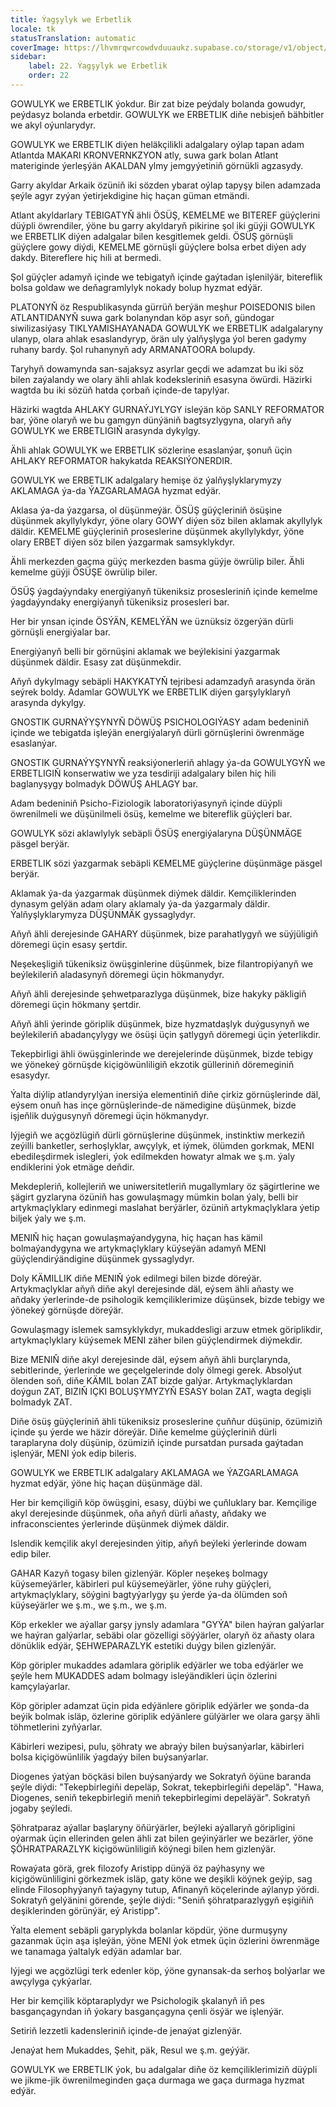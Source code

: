 ```yaml
---
title: Ýagşylyk we Erbetlik
locale: tk
statusTranslation: automatic
coverImage: https://lhvmrqwrcowdvduuaukz.supabase.co/storage/v1/object/public/strapi-uploads/small_cover-educacion-fundamental.webp-2d51a7828a2b1309555be27f7e2a61a0.webp
sidebar:
    label: 22. Ýagşylyk we Erbetlik
    order: 22
---
```

GOWULYK we ERBETLIK ýokdur. Bir zat bize peýdaly bolanda gowudyr, peýdasyz bolanda erbetdir. GOWULYK we ERBETLIK diňe nebisjeň bähbitler we akyl oýunlarydyr.

GOWULYK we ERBETLIK diýen heläkçilikli adalgalary oýlap tapan adam Atlantda MAKARI KRONVERNKZYON atly, suwa gark bolan Atlant materiginde ýerleşýän AKALDAN ylmy jemgyýetiniň görnükli agzasydy.

Garry akyldar Arkaik özüniň iki sözden ybarat oýlap tapyşy bilen adamzada şeýle agyr zyýan ýetirjekdigine hiç haçan güman etmändi.

Atlant akyldarlary TEBIGATYŇ ähli ÖSÜŞ, KEMELME we BITEREF güýçlerini düýpli öwrendiler, ýöne bu garry akyldaryň pikirine şol iki güýji GOWULYK we ERBETLIK diýen adalgalar bilen kesgitlemek geldi. ÖSÜŞ görnüşli güýçlere gowy diýdi, KEMELME görnüşli güýçlere bolsa erbet diýen ady dakdy. Bitereflere hiç hili at bermedi.

Şol güýçler adamyň içinde we tebigatyň içinde gaýtadan işlenilýär, bitereflik bolsa goldaw we deňagramlylyk nokady bolup hyzmat edýär.

PLATONYŇ öz Respublikasynda gürrüň berýän meşhur POISEDONIS bilen ATLANTIDANYŇ suwa gark bolanyndan köp asyr soň, gündogar siwilizasiýasy TIKLYAMISHAYANADA GOWULYK we ERBETLIK adalgalaryny ulanyp, olara ahlak esaslandyryp, örän uly ýalňyşlyga ýol beren gadymy ruhany bardy. Şol ruhanynyň ady ARMANATOORA bolupdy.

Taryhyň dowamynda san-sajaksyz asyrlar geçdi we adamzat bu iki söz bilen zaýalandy we olary ähli ahlak kodeksleriniň esasyna öwürdi. Häzirki wagtda bu iki sözüň hatda çorbaň içinde-de tapylýar.

Häzirki wagtda AHLAKY GURNAÝJYLYGY isleýän köp SANLY REFORMATOR bar, ýöne olaryň we bu gamgyn dünýäniň bagtsyzlygyna, olaryň aňy GOWULYK we ERBETLIGIŇ arasynda dykylgy.

Ähli ahlak GOWULYK we ERBETLIK sözlerine esaslanýar, şonuň üçin AHLAKY REFORMATOR hakykatda REAKSIÝONERDIR.

GOWULYK we ERBETLIK adalgalary hemişe öz ýalňyşlyklarymyzy AKLAMAGA ýa-da ÝAZGARLAMAGA hyzmat edýär.

Aklasa ýa-da ýazgarsa, ol düşünmeýär. ÖSÜŞ güýçleriniň ösüşine düşünmek akyllylykdyr, ýöne olary GOWY diýen söz bilen aklamak akyllylyk däldir. KEMELME güýçleriniň proseslerine düşünmek akyllylykdyr, ýöne olary ERBET diýen söz bilen ýazgarmak samsyklykdyr.

Ähli merkezden gaçma güýç merkezden basma güýje öwrülip biler. Ähli kemelme güýji ÖSÜŞE öwrülip biler.

ÖSÜŞ ýagdaýyndaky energiýanyň tükeniksiz prosesleriniň içinde kemelme ýagdaýyndaky energiýanyň tükeniksiz prosesleri bar.

Her bir ynsan içinde ÖSÝÄN, KEMELÝÄN we üznüksiz özgerýän dürli görnüşli energiýalar bar.

Energiýanyň belli bir görnüşini aklamak we beýlekisini ýazgarmak düşünmek däldir. Esasy zat düşünmekdir.

Aňyň dykylmagy sebäpli HAKYKATYŇ tejribesi adamzadyň arasynda örän seýrek boldy. Adamlar GOWULYK we ERBETLIK diýen garşylyklaryň arasynda dykylgy.

GNOSTIK GURNAÝYŞYNYŇ DÖWÜŞ PSICHOLOGIÝASY adam bedeniniň içinde we tebigatda işleýän energiýalaryň dürli görnüşlerini öwrenmäge esaslanýar.

GNOSTIK GURNAÝYŞYNYŇ reaksiýonerleriň ahlagy ýa-da GOWULYGYŇ we ERBETLIGIŇ konserwatiw we yza tesdiriji adalgalary bilen hiç hili baglanyşygy bolmadyk DÖWÜŞ AHLAGY bar.

Adam bedeniniň Psicho-Fiziologik laboratoriýasynyň içinde düýpli öwrenilmeli we düşünilmeli ösüş, kemelme we bitereflik güýçleri bar.

GOWULYK sözi aklawlylyk sebäpli ÖSÜŞ energiýalaryna DÜŞÜNMÄGE päsgel berýär.

ERBETLIK sözi ýazgarmak sebäpli KEMELME güýçlerine düşünmäge päsgel berýär.

Aklamak ýa-da ýazgarmak düşünmek diýmek däldir. Kemçiliklerinden dynasym gelýän adam olary aklamaly ýa-da ýazgarmaly däldir. Ýalňyşlyklarymyza DÜŞÜNMÄK gyssaglydyr.

Aňyň ähli derejesinde GAHARY düşünmek, bize parahatlygyň we süýjüligiň döremegi üçin esasy şertdir.

Neşekeşligiň tükeniksiz öwüşginlerine düşünmek, bize filantropiýanyň we beýlekileriň aladasynyň döremegi üçin hökmanydyr.

Aňyň ähli derejesinde şehwetparazlyga düşünmek, bize hakyky päkligiň döremegi üçin hökmany şertdir.

Aňyň ähli ýerinde göriplik düşünmek, bize hyzmatdaşlyk duýgusynyň we beýlekileriň abadançylygy we ösüşi üçin şatlygyň döremegi üçin ýeterlikdir.

Tekepbirligi ähli öwüşginlerinde we derejelerinde düşünmek, bizde tebigy we ýönekeý görnüşde kiçigöwünliligiň ekzotik gülleriniň döremeginiň esasydyr.

Ýalta diýlip atlandyrylýan inersiýa elementiniň diňe çirkiz görnüşlerinde däl, eýsem onuň has inçe görnüşlerinde-de nämedigine düşünmek, bizde işjeňlik duýgusynyň döremegi üçin hökmanydyr.

Iýjegiň we açgözlügiň dürli görnüşlerine düşünmek, instinktiw merkeziň zeýilli banketler, serhoşlyklar, awçylyk, et iýmek, ölümden gorkmak, MENI ebedileşdirmek islegleri, ýok edilmekden howatyr almak we ş.m. ýaly endiklerini ýok etmäge deňdir.

Mekdepleriň, kollejleriň we uniwersitetleriň mugallymlary öz şägirtlerine we şägirt gyzlaryna özüniň has gowulaşmagy mümkin bolan ýaly, belli bir artykmaçlyklary edinmegi maslahat berýärler, özüniň artykmaçlyklara ýetip biljek ýaly we ş.m.

MENIŇ hiç haçan gowulaşmaýandygyna, hiç haçan has kämil bolmaýandygyna we artykmaçlyklary küýseýän adamyň MENI güýçlendirýändigine düşünmek gyssaglydyr.

Doly KÄMILLIK diňe MENIŇ ýok edilmegi bilen bizde döreýär. Artykmaçlyklar aňyň diňe akyl derejesinde däl, eýsem ähli aňasty we aňdaky ýerlerinde-de psihologik kemçiliklerimize düşünsek, bizde tebigy we ýönekeý görnüşde döreýär.

Gowulaşmagy islemek samsyklykdyr, mukaddesligi arzuw etmek göriplikdir, artykmaçlyklary küýsemek MENI zäher bilen güýçlendirmek diýmekdir.

Bize MENIŇ diňe akyl derejesinde däl, eýsem aňyň ähli burçlarynda, sebitlerinde, ýerlerinde we geçelgelerinde doly ölmegi gerek. Absolýut ölenden soň, diňe KÄMIL bolan ZAT bizde galýar. Artykmaçlyklardan doýgun ZAT, BIZIŇ IÇKI BOLUŞYMYZYŇ ESASY bolan ZAT, wagta degişli bolmadyk ZAT.

Diňe ösüş güýçleriniň ähli tükeniksiz proseslerine çuňňur düşünip, özümiziň içinde şu ýerde we häzir döreýär. Diňe kemelme güýçleriniň dürli taraplaryna doly düşünip, özümiziň içinde pursatdan pursada gaýtadan işlenýär, MENI ýok edip bileris.

GOWULYK we ERBETLIK adalgalary AKLAMAGA we ÝAZGARLAMAGA hyzmat edýär, ýöne hiç haçan düşünmäge däl.

Her bir kemçiligiň köp öwüşgini, esasy, düýbi we çuňluklary bar. Kemçilige akyl derejesinde düşünmek, oňa aňyň dürli aňasty, aňdaky we infraconscientes ýerlerinde düşünmek diýmek däldir.

Islendik kemçilik akyl derejesinden ýitip, aňyň beýleki ýerlerinde dowam edip biler.

GAHAR Kazyň togasy bilen gizlenýär. Köpler neşekeş bolmagy küýsemeýärler, käbirleri pul küýsemeýärler, ýöne ruhy güýçleri, artykmaçlyklary, söýgini bagtyýarlygy şu ýerde ýa-da ölümden soň küýseýärler we ş.m., we ş.m., we ş.m.

Köp erkekler we aýallar garşy jynsly adamlara "GYÝA" bilen haýran galýarlar we haýran galýarlar, sebäbi olar gözelligi söýýärler, olaryň öz aňasty olara dönüklik edýär, ŞEHWEPARAZLYK estetiki duýgy bilen gizlenýär.

Köp göripler mukaddes adamlara göriplik edýärler we toba edýärler we şeýle hem MUKADDES adam bolmagy isleýändikleri üçin özlerini kamçylaýarlar.

Köp göripler adamzat üçin pida edýänlere göriplik edýärler we şonda-da beýik bolmak isläp, özlerine göriplik edýänlere gülýärler we olara garşy ähli töhmetlerini zyňýarlar.

Käbirleri wezipesi, pulu, şöhraty we abraýy bilen buýsanýarlar, käbirleri bolsa kiçigöwünlilik ýagdaýy bilen buýsanýarlar.

Diogenes ýatýan böçkäsi bilen buýsanýardy we Sokratyň öýüne baranda şeýle diýdi: "Tekepbirlegiňi depeläp, Sokrat, tekepbirlegiňi depeläp". "Hawa, Diogenes, seniň tekepbirlegiň meniň tekepbirlegimi depeläýär". Sokratyň jogaby şeýledi.

Şöhratparaz aýallar başlaryny öňürýärler, beýleki aýallaryň göripligini oýarmak üçin ellerinden gelen ähli zat bilen geýinýärler we bezärler, ýöne ŞÖHRATPARAZLYK kiçigöwünliligiň köýnegi bilen hem gizlenýär.

Rowaýata görä, grek filozofy Aristipp dünýä öz paýhasyny we kiçigöwünliligini görkezmek isläp, gaty köne we deşikli köýnek geýip, sag elinde Filosophyýanyň taýagyny tutup, Afinanyň köçelerinde aýlanyp ýördi. Sokratyň gelýänini görende, şeýle diýdi: "Seniň şöhratparazlygyň eşigiňiň deşiklerinden görünýär, eý Aristipp".

Ýalta element sebäpli garyplykda bolanlar köpdür, ýöne durmuşyny gazanmak üçin aşa işleýän, ýöne MENI ýok etmek üçin özlerini öwrenmäge we tanamaga ýaltalyk edýän adamlar bar.

Iýjegi we açgözlügi terk edenler köp, ýöne gynansak-da serhoş bolýarlar we awçylyga çykýarlar.

Her bir kemçilik köptaraplydyr we Psichologik şkalanyň iň pes basgançagyndan iň ýokary basgançagyna çenli ösýär we işlenýär.

Setiriň lezzetli kadensleriniň içinde-de jenaýat gizlenýär.

Jenaýat hem Mukaddes, Şehit, päk, Resul we ş.m. geýýär.

GOWULYK we ERBETLIK ýok, bu adalgalar diňe öz kemçiliklerimiziň düýpli we jikme-jik öwrenilmeginden gaça durmaga we gaça durmaga hyzmat edýär.

